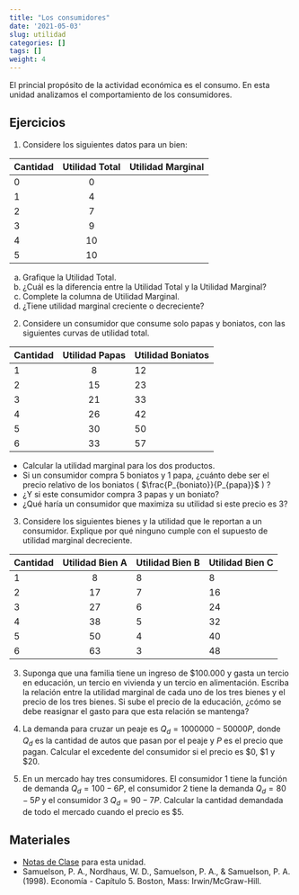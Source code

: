 ```yaml
---
title: "Los consumidores"
date: '2021-05-03'
slug: utilidad
categories: []
tags: []
weight: 4
---
```


El princial propósito de la actividad económica es el consumo. En esta unidad analizamos el comportamiento de los consumidores.

## Ejercicios

1. Considere los siguientes datos para un bien:

| Cantidad   | Utilidad Total  | Utilidad Marginal 
|------------|:---------------:|------------------|
| 0          |   0             |                  |
| 1          |   4             |                  |
| 2          |   7             |                  |
| 3          |   9             |                  | 
| 4          |   10            |                  |
| 5          |   10            |                  |


a) Grafique la Utilidad Total.
b) ¿Cuál es la diferencia entre la Utilidad Total y la Utilidad Marginal?
c) Complete la columna de Utilidad Marginal. 
d) ¿Tiene utilidad marginal creciente o decreciente?

2. Considere un consumidor que consume solo papas y boniatos, con las siguientes curvas de utilidad total.

| Cantidad   | Utilidad Papas  | Utilidad Boniatos | 
|------------|:---------------:|------------------|
| 1          |   8             |   12               |
| 2          |   15            |  23                |
| 3          |   21            |   33               |
| 4          |   26            |    42              |
| 5          |   30            |     50             |
| 6          |   33            |      57            |



- Calcular la utilidad marginal para los dos productos.
- Si un consumidor compra 5 boniatos y 1 papa, ¿cuánto debe ser el precio relativo de los boniatos ( $\frac{P_{boniato}}{P_{papa}}$ ) ?
- ¿Y si este consumidor compra 3 papas y un boniato?
- ¿Qué haría un consumidor que maximiza su utilidad si este precio es 3?

3. Considere los siguientes bienes y la utilidad que le reportan a un consumidor. Explique por qué ninguno cumple con el supuesto de utilidad marginal decreciente.

| Cantidad   | Utilidad Bien A | Utilidad Bien B  | Utilidad Bien C |
|------------|:---------------:|------------------|-----------------|
| 1          |   8             |      8           |     8           |
| 2          |   17            |      7           |     16          |
| 3          |   27            |      6           |     24          |
| 4          |   38            |      5           |     32          |
| 5          |   50            |      4           |     40          |
| 6          |   63            |      3           |     48          |

3. Suponga que una familia tiene un ingreso de $100.000 y gasta un tercio en educación, un tercio en vivienda y un tercio en alimentación. Escriba la relación entre la utilidad marginal de cada uno de los tres bienes y el precio de los tres bienes. Si sube el precio de la educación, ¿cómo se debe reasignar el gasto para que esta relación se mantenga?

4. La demanda para cruzar un peaje es $Q_d = 1000000 - 50000P$, donde $Q_d$ es la cantidad de autos que pasan por el peaje y $P$ es el precio que pagan. Calcular el excedente del consumidor si el precio es $0, $1 y $20.

5. En un mercado hay tres consumidores. El consumidor 1 tiene la  función de demanda $Q_d = 100 - 6P$, el consumidor 2 tiene la demanda $Q_d = 80 - 5P$ y el consumidor 3 $Q_d = 90 - 7P$. Calcular la cantidad demandada de todo el mercado cuando el precio es $5.


## Materiales

- [Notas de Clase](https://consumidor--diapos-econ.netlify.app) para esta unidad. 
- Samuelson, P. A., Nordhaus, W. D., Samuelson, P. A., & Samuelson, P. A. (1998). Economía - Capítulo 5. Boston, Mass: Irwin/McGraw-Hill.
  